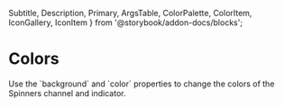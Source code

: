   Subtitle,
  Description,
  Primary,
  ArgsTable, ColorPalette, ColorItem, IconGallery, IconItem } from '@storybook/addon-docs/blocks';


<Meta title="Components|Indicators/Spinner/" component={Spinner} />

# Colors
<Description>
  Use the `background` and `color` properties to change the colors of the Spinners channel and indicator.
</Description>

<Preview>
  <Story name="Colors">
    <div style={{ display: 'flex', alignItems: 'flex-end', justifyContent: 'space-evenly' }}>
      <Spinner size="large" color="#00A895" />
      <Spinner size="large"  />
      <Spinner size="large" background="#333333" color="#FFCC00" />
    </div>
  </Story>
</Preview>